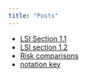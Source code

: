 ---
title: "Posts"
---

- [LSI Section 1.1](2018-05-10-lsi-1-1.html)
- [LSI section 1.2](2018-05-11-lsi-1-2.html)
- [Risk comparisons](risk-diff-js.html)
- [notation key](notation-key.html)